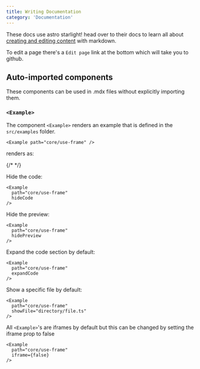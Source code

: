 ```yaml
---
title: Writing Documentation
category: 'Documentation'
---
```


These docs use astro starlight! head over to their docs to learn all about [creating and editing content](https://starlight.astro.build/guides/authoring-content/) with markdown.

To edit a page there's a `Edit page` link at the bottom which will take you to github.

## Auto-imported components

These components can be used in .mdx files without explicitly importing them.

### `<Example>`

The component `<Example>` renders an example that is defined in the `src/examples` folder.

```mdx title="example.mdx"
<Example path="core/use-frame" />
```

renders as:

{/* <Example path="core/use-frame" /> */}

Hide the code:

```mdx title="example.mdx"
<Example
  path="core/use-frame"
  hideCode
/>
```

Hide the preview:

```mdx title="example.mdx"
<Example
  path="core/use-frame"
  hidePreview
/>
```

Expand the code section by default:

```mdx title="example.mdx"
<Example
  path="core/use-frame"
  expandCode
/>
```

Show a specific file by default:

```mdx title="example.mdx"
<Example
  path="core/use-frame"
  showFile="directory/file.ts"
/>
```

All `<Example>`'s are iframes by default but this can be changed by setting the iframe prop to false

```mdx title="example.mdx"
<Example
  path="core/use-frame"
  iframe={false}
/>
```

